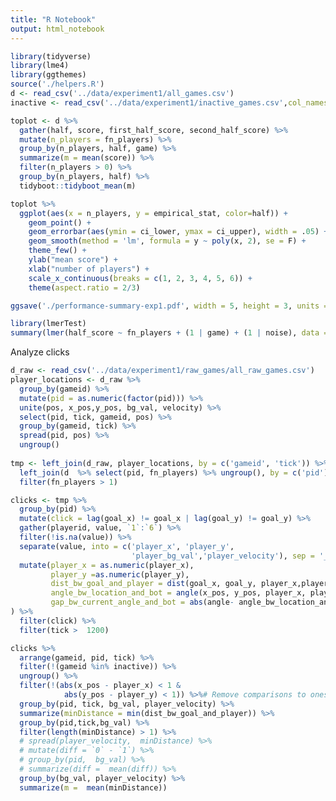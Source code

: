 ```yaml
---
title: "R Notebook"
output: html_notebook
---
```


```r
library(tidyverse)
library(lme4)
library(ggthemes)
source('./helpers.R')
d <- read_csv('../data/experiment1/all_games.csv')
inactive <- read_csv('../data/experiment1/inactive_games.csv',col_names = 'gameid')
```

```r
toplot <- d %>% 
  gather(half, score, first_half_score, second_half_score) %>%
  mutate(n_players = fn_players) %>%
  group_by(n_players, half, game) %>%
  summarize(m = mean(score)) %>%
  filter(n_players > 0) %>%
  group_by(n_players, half) %>%
  tidyboot::tidyboot_mean(m) 

toplot %>%
  ggplot(aes(x = n_players, y = empirical_stat, color=half)) +
    geom_point() +
    geom_errorbar(aes(ymin = ci_lower, ymax = ci_upper), width = .05) +
    geom_smooth(method = 'lm', formula = y ~ poly(x, 2), se = F) +
    theme_few() +
    ylab("mean score") +
    xlab("number of players") +
    scale_x_continuous(breaks = c(1, 2, 3, 4, 5, 6)) +
    theme(aspect.ratio = 2/3)

ggsave('./performance-summary-exp1.pdf', width = 5, height = 3, units = 'in', useDingbats = F)
```

```r
library(lmerTest)
summary(lmer(half_score ~ fn_players + (1 | game) + (1 | noise), data = d %>% mutate(score = 100*score)))
```

Analyze clicks

```r
d_raw <- read_csv('../data/experiment1/raw_games/all_raw_games.csv')
player_locations <- d_raw %>%
  group_by(gameid) %>%
  mutate(pid = as.numeric(factor(pid))) %>%
  unite(pos, x_pos,y_pos, bg_val, velocity) %>%
  select(pid, tick, gameid, pos) %>%
  group_by(gameid, tick) %>%
  spread(pid, pos) %>%
  ungroup() 
  
tmp <- left_join(d_raw, player_locations, by = c('gameid', 'tick')) %>%
  left_join(d  %>% select(pid, fn_players) %>% ungroup(), by = c('pid')) %>%
  filter(fn_players > 1)

clicks <- tmp %>%
  group_by(pid) %>%
  mutate(click = lag(goal_x) != goal_x | lag(goal_y) != goal_y) %>%
  gather(playerid, value, `1`:`6`) %>%
  filter(!is.na(value)) %>%
  separate(value, into = c('player_x', 'player_y',
                           'player_bg_val','player_velocity'), sep = '_') %>%
  mutate(player_x = as.numeric(player_x),
         player_y =as.numeric(player_y),
         dist_bw_goal_and_player = dist(goal_x, goal_y, player_x,player_y),
         angle_bw_location_and_bot = angle(x_pos, y_pos, player_x, player_y),
         gap_bw_current_angle_and_bot = abs(angle- angle_bw_location_and_bot),
) %>%
  filter(click) %>%
  filter(tick >  1200)

clicks %>% 
  arrange(gameid, pid, tick) %>%
  filter(!(gameid %in% inactive)) %>%
  ungroup() %>%
  filter(!(abs(x_pos - player_x) < 1 & 
            abs(y_pos - player_y) < 1)) %>%# Remove comparisons to oneself
  group_by(pid, tick, bg_val, player_velocity) %>%
  summarize(minDistance = min(dist_bw_goal_and_player)) %>%
  group_by(pid,tick,bg_val) %>%
  filter(length(minDistance) > 1) %>%
  # spread(player_velocity,  minDistance) %>%
  # mutate(diff = `0` - `1`) %>%
  # group_by(pid,  bg_val) %>%
  # summarize(diff =  mean(diff)) %>%
  group_by(bg_val, player_velocity) %>%
  summarize(m =  mean(minDistance))
``` 